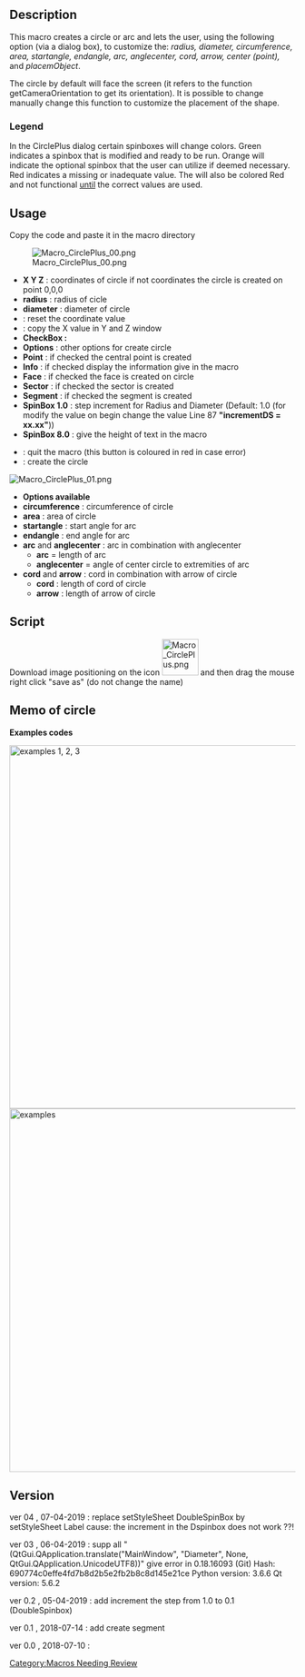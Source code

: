<languages/>
<translate>

<!--T:1-->
{{Macro
|Name=Macro CirclePlus
|Icon=Macro_CirclePlus.png
|Description=Creates circle or arc giving radius, diameter, circumference, area, startangle, endangle, arc, anglecenter, cord, arrow, center (point), placemObject on choice (With GUI)
|Download=[https://wiki.freecad.org/images/4/4c/Macro_CirclePlus.png ToolBar Icon].
|Author=mario52
|FCVersion=All
|Version=0.4
|Date=2019/04/07
}}

==Description== <!--T:25-->

<!--T:2-->
This macro creates a circle or arc and lets the user, using the following option (via a dialog box), to customize the: ''radius, diameter, circumference, area, startangle, endangle, arc, anglecenter, cord, arrow, center (point),'' and ''placemObject''.

<!--T:3-->
The circle by default will face the screen (it refers to the function getCameraOrientation to get its orientation). It is possible to change manually change this function to customize the placement of the shape.  

=== Legend === <!--T:26-->

<!--T:4-->
In the CirclePlus dialog certain spinboxes will change colors. Green indicates a spinbox that is modified and ready to be run. Orange will indicate the optional spinbox that the user can utilize if deemed necessary. Red indicates a missing or inadequate value. The {{KEY|Ok}} will also be colored Red and not functional <u>until</u> the correct values are used.

</translate>
{{Codeextralink|https://gist.githubusercontent.com/mario52a/0ed8129bacbe9124a41e3ae1d378d5b7/raw/3f810ac142dd0d9245c5ccc964b8b2d7d750b276/Macro%2520CirclePlus.FCMacro}}
<translate>

==Usage== <!--T:6-->

<!--T:7-->
Copy the code and paste it in the macro directory

<!--T:8-->
[[File:Macro CirclePlus 00.png|left]]

<!--T:9-->
* '''X Y Z''' : coordinates of circle if not coordinates the circle is created on point 0,0,0
*'''radius''' : radius of cicle
*'''diameter''' : diameter of circle
*'''{{KEY|Reset}}''' : reset the coordinate value
*'''{{KEY|Equal}}''' : copy the X value in Y and Z window
*'''CheckBox :'''
*'''Options''' : other options for create circle
*'''Point''' : if checked the central point is created
*'''Info''' : if checked display the information give in the macro
*'''Face''' : if checked the face is created on circle
*'''Sector''' : if checked the sector is created 
*'''Segment''' : if checked the segment is created 
*'''SpinBox 1.0''' : step increment for Radius and Diameter (Default: 1.0 (for modify the value on begin change the value Line 87 '''"incrementDS = xx.xx"'''))
*'''SpinBox 8.0''' : give the height of text in the macro

<!--T:21-->
*'''{{KEY|Quit}}''' : quit the macro (this button is coloured in red in case error)
*'''{{KEY|Ok}}''' : create the circle
</translate>
{{clear}}
<translate>
<!--T:10-->
[[File:Macro CirclePlus 01.png|left]]

<!--T:11-->
*'''Options available'''
*'''circumference''' : circumference of circle
*'''area''' : area of circle
*'''startangle''' : start angle for arc
*'''endangle''' : end angle for arc
*'''arc''' and '''anglecenter''' : arc in combination with anglecenter
** '''arc''' =  length of arc
** '''anglecenter''' = angle of center circle to extremities of arc 
*'''cord''' and '''arrow''' : cord in combination with arrow of circle
** '''cord''' : length of cord of circle 
** '''arrow''' : length of arrow of circle 
</translate>
{{clear}}
<translate>

==Script== <!--T:12-->

<!--T:13-->
Download image positioning on the icon [[File:Macro_CirclePlus.png|64px]] and then drag the mouse right click "save as" (do not change the name)<br />

<!--T:14-->
{{CodeDownload|https://gist.github.com/mario52a/0ed8129bacbe9124a41e3ae1d378d5b7|Last version Macro_CirclePlus <br />and the icons at the end of the page}}

==Memo of circle== <!--T:27-->

<!--T:15-->
'''Examples codes'''

<!--T:16-->
[[File:Macro Circle 01.png|640px|center|examples 1, 2, 3]]
</translate>
{{clear}}
<translate>
<!--T:17-->
[[File:Macro Circle 02.png|640px|center|examples]]
</translate>
{{clear}}
<translate>

==Version== <!--T:18-->

<!--T:23-->
ver 04 , 07-04-2019 : replace setStyleSheet DoubleSpinBox by setStyleSheet Label cause: the increment in the Dspinbox does not work ??!

<!--T:24-->
ver 03 , 06-04-2019 : supp all "(QtGui.QApplication.translate("MainWindow", "Diameter", None, QtGui.QApplication.UnicodeUTF8))" give error in 0.18.16093 (Git) Hash: 690774c0effe4fd7b8d2b5e2fb2b8c8d145e21ce
Python version: 3.6.6
Qt version: 5.6.2

<!--T:22-->
ver 0.2 , 05-04-2019 : add increment the step from 1.0 to 0.1 (DoubleSpinbox)

<!--T:19-->
ver 0.1 , 2018-07-14 : add create segment

<!--T:20-->
ver 0.0 , 2018-07-10 :



</translate>
[[Category:Macros Needing Review]]